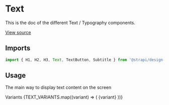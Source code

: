 <!--- Text.stories.mdx --->


<Meta title="Design System/Technical Components/Text" component={H1} />

# Text

This is the doc of the different Text / Typography components.

[View source](https://github.com/strapi/design-system/tree/develop/packages/strapi-design-system/src/Text)

## Imports

```js
import { H1, H2, H3, Text, TextButton, Subtitle } from '@strapi/design-system/Text';
```

## Usage

The main way to display text content on the screen

<Canvas>
  <Story name="base">
    <Box>
      <Typography variant="beta">Variants</Typography>
      <Divider />
      {TEXT_VARIANTS.map((variant) => (
        <Box key={variant} paddingTop={2} paddingLeft={4}>
          <Typography variant={variant}>{variant}</Typography>
        </Box>
      ))}
    </Box>
  </Story>
</Canvas>
